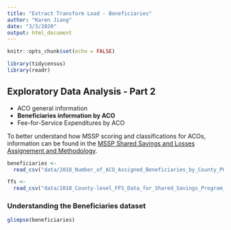 ```yaml
---
title: "Extract Transform Load - Beneficiaries"
author: "Karen Jiang"
date: "3/3/2020"
output: html_document
---
```


```r
knitr::opts_chunk$set(echo = FALSE)

library(tidycensus)
library(readr)
```

## Exploratory Data Analysis - Part 2

* ACO general information
* **Beneficiaries information by ACO**
* Fee-for-Service Expenditures by ACO

To better understand how MSSP scoring and classifications for ACOs, information can be found in the  [MSSP Shared Savings and Losses Assignement and Methodology ]("https://www.cms.gov/Medicare/Medicare-Fee-for-Service-Payment/sharedsavingsprogram/Downloads/Shared-Savings-Losses-Assignment-Spec-V7.pdf").

```r
beneficiaries <- 
  read_csv("data/2018_Number_of_ACO_Assigned_Beneficiaries_by_County_PUF.csv")

ffs <- 
  read_csv("data/2018_County-level_FFS_Data_for_Shared_Savings_Program_Benchmark_PUF.csv")
```

### Understanding the Beneficiaries dataset

```r
glimpse(beneficiaries)
```

